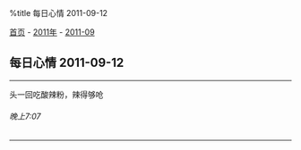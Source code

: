 %title 每日心情 2011-09-12

[[../../../index|首页]] - [[../index|2011年]] - [[index|2011-09]]
==每日心情 2011-09-12==
----
头一回吃酸辣粉，辣得够呛
======晚上7:07======
----
